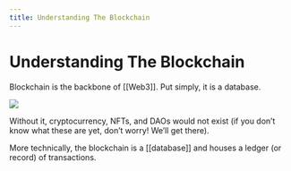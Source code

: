 ```yaml
---
title: Understanding The Blockchain
---
```


# Understanding The Blockchain

Blockchain is the backbone of \[\[Web3]]. Put simply, it is a database.

![](../../../../assets/1.jpg)

Without it, cryptocurrency, NFTs, and DAOs would not exist (if you don’t know what these are yet, don’t worry! We’ll get there).

More technically, the blockchain is a \[\[database]] and houses a ledger (or record) of transactions.
